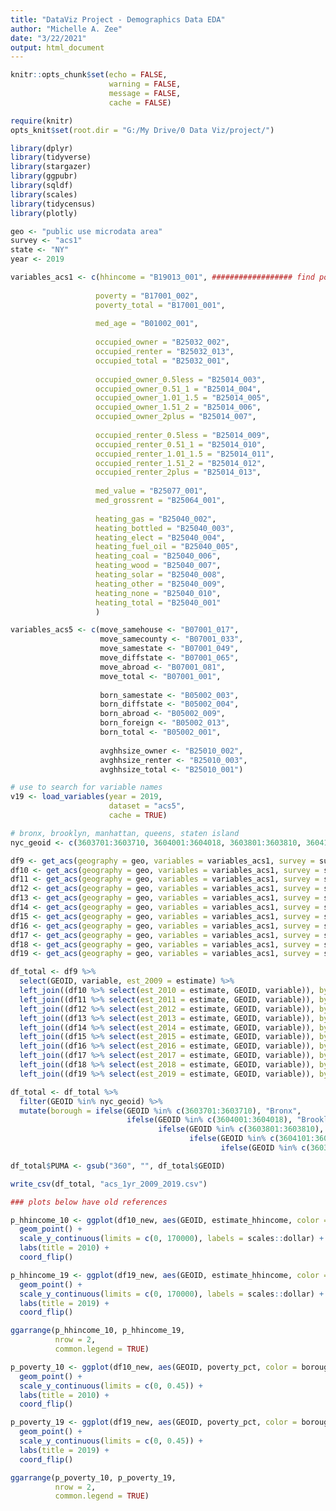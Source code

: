 ```yaml
---
title: "DataViz Project - Demographics Data EDA"
author: "Michelle A. Zee"
date: "3/22/2021"
output: html_document
---
```


```r
knitr::opts_chunk$set(echo = FALSE, 
                      warning = FALSE,
                      message = FALSE, 
                      cache = FALSE)

require(knitr)
opts_knit$set(root.dir = "G:/My Drive/0 Data Viz/project/")

library(dplyr)
library(tidyverse)
library(stargazer)
library(ggpubr)
library(sqldf)
library(scales)
library(tidycensus)
library(plotly)
```

```r
geo <- "public use microdata area"
survey <- "acs1"
state <- "NY"
year <- 2019

variables_acs1 <- c(hhincome = "B19013_001", ################## find population?
                   
                   poverty = "B17001_002",
                   poverty_total = "B17001_001",
                   
                   med_age = "B01002_001",
                   
                   occupied_owner = "B25032_002",
                   occupied_renter = "B25032_013",
                   occupied_total = "B25032_001",
                   
                   occupied_owner_0.5less = "B25014_003",
                   occupied_owner_0.51_1 = "B25014_004",
                   occupied_owner_1.01_1.5 = "B25014_005",
                   occupied_owner_1.51_2 = "B25014_006",
                   occupied_owner_2plus = "B25014_007",
                   
                   occupied_renter_0.5less = "B25014_009",
                   occupied_renter_0.51_1 = "B25014_010",
                   occupied_renter_1.01_1.5 = "B25014_011",
                   occupied_renter_1.51_2 = "B25014_012",
                   occupied_renter_2plus = "B25014_013",
                   
                   med_value = "B25077_001",
                   med_grossrent = "B25064_001",
                   
                   heating_gas = "B25040_002",
                   heating_bottled = "B25040_003",
                   heating_elect = "B25040_004",
                   heating_fuel_oil = "B25040_005",
                   heating_coal = "B25040_006",
                   heating_wood = "B25040_007",
                   heating_solar = "B25040_008",
                   heating_other = "B25040_009",
                   heating_none = "B25040_010",
                   heating_total = "B25040_001"
                   )

variables_acs5 <- c(move_samehouse <- "B07001_017",
                    move_samecounty <- "B07001_033",
                    move_samestate <- "B07001_049",
                    move_diffstate <- "B07001_065",
                    move_abroad <- "B07001_081",
                    move_total <- "B07001_001",
                    
                    born_samestate <- "B05002_003",
                    born_diffstate <- "B05002_004",
                    born_abroad <- "B05002_009",
                    born_foreign <- "B05002_013",
                    born_total <- "B05002_001",
                    
                    avghhsize_owner <- "B25010_002",
                    avghhsize_renter <- "B25010_003",
                    avghhsize_total <- "B25010_001")

# use to search for variable names
v19 <- load_variables(year = 2019,
                      dataset = "acs5",
                      cache = TRUE)

# bronx, brooklyn, manhattan, queens, staten island
nyc_geoid <- c(3603701:3603710, 3604001:3604018, 3603801:3603810, 3604101:3604114, 3603901:3603903) 

df9 <- get_acs(geography = geo, variables = variables_acs1, survey = survey, state = state, year = 2009)
df10 <- get_acs(geography = geo, variables = variables_acs1, survey = survey, state = state, year = 2010)
df11 <- get_acs(geography = geo, variables = variables_acs1, survey = survey, state = state, year = 2011)
df12 <- get_acs(geography = geo, variables = variables_acs1, survey = survey, state = state, year = 2012)
df13 <- get_acs(geography = geo, variables = variables_acs1, survey = survey, state = state, year = 2013)
df14 <- get_acs(geography = geo, variables = variables_acs1, survey = survey, state = state, year = 2014)
df15 <- get_acs(geography = geo, variables = variables_acs1, survey = survey, state = state, year = 2015)
df16 <- get_acs(geography = geo, variables = variables_acs1, survey = survey, state = state, year = 2016)
df17 <- get_acs(geography = geo, variables = variables_acs1, survey = survey, state = state, year = 2017)
df18 <- get_acs(geography = geo, variables = variables_acs1, survey = survey, state = state, year = 2018)
df19 <- get_acs(geography = geo, variables = variables_acs1, survey = survey, state = state, year = 2019)

df_total <- df9 %>%
  select(GEOID, variable, est_2009 = estimate) %>%
  left_join((df10 %>% select(est_2010 = estimate, GEOID, variable)), by = c("GEOID", "variable")) %>%
  left_join((df11 %>% select(est_2011 = estimate, GEOID, variable)), by = c("GEOID", "variable")) %>%
  left_join((df12 %>% select(est_2012 = estimate, GEOID, variable)), by = c("GEOID", "variable")) %>%
  left_join((df13 %>% select(est_2013 = estimate, GEOID, variable)), by = c("GEOID", "variable")) %>%
  left_join((df14 %>% select(est_2014 = estimate, GEOID, variable)), by = c("GEOID", "variable")) %>%
  left_join((df15 %>% select(est_2015 = estimate, GEOID, variable)), by = c("GEOID", "variable")) %>%
  left_join((df16 %>% select(est_2016 = estimate, GEOID, variable)), by = c("GEOID", "variable")) %>%
  left_join((df17 %>% select(est_2017 = estimate, GEOID, variable)), by = c("GEOID", "variable")) %>%
  left_join((df18 %>% select(est_2018 = estimate, GEOID, variable)), by = c("GEOID", "variable")) %>%
  left_join((df19 %>% select(est_2019 = estimate, GEOID, variable)), by = c("GEOID", "variable"))

df_total <- df_total %>%
  filter(GEOID %in% nyc_geoid) %>%
  mutate(borough = ifelse(GEOID %in% c(3603701:3603710), "Bronx",
                          ifelse(GEOID %in% c(3604001:3604018), "Brooklyn",
                                 ifelse(GEOID %in% c(3603801:3603810), "Manhattan",
                                        ifelse(GEOID %in% c(3604101:3604114), "Queens",
                                               ifelse(GEOID %in% c(3603901:3603903), "Staten Island", NA))))))

df_total$PUMA <- gsub("360", "", df_total$GEOID)

write_csv(df_total, "acs_1yr_2009_2019.csv")

```

```r
### plots below have old references

p_hhincome_10 <- ggplot(df10_new, aes(GEOID, estimate_hhincome, color = borough, alpha = 0.5)) +
  geom_point() + 
  scale_y_continuous(limits = c(0, 170000), labels = scales::dollar) +
  labs(title = 2010) +
  coord_flip()

p_hhincome_19 <- ggplot(df19_new, aes(GEOID, estimate_hhincome, color = borough, alpha = 0.5)) + ###### inflation adjustment??
  geom_point() + 
  scale_y_continuous(limits = c(0, 170000), labels = scales::dollar) +
  labs(title = 2019) +
  coord_flip()

ggarrange(p_hhincome_10, p_hhincome_19,
          nrow = 2,
          common.legend = TRUE)
```

```r
p_poverty_10 <- ggplot(df10_new, aes(GEOID, poverty_pct, color = borough, alpha = 0.5)) +
  geom_point() + 
  scale_y_continuous(limits = c(0, 0.45)) +
  labs(title = 2010) +
  coord_flip()

p_poverty_19 <- ggplot(df19_new, aes(GEOID, poverty_pct, color = borough, alpha = 0.5)) +
  geom_point() + 
  scale_y_continuous(limits = c(0, 0.45)) +
  labs(title = 2019) +
  coord_flip()

ggarrange(p_poverty_10, p_poverty_19,
          nrow = 2,
          common.legend = TRUE)
```

